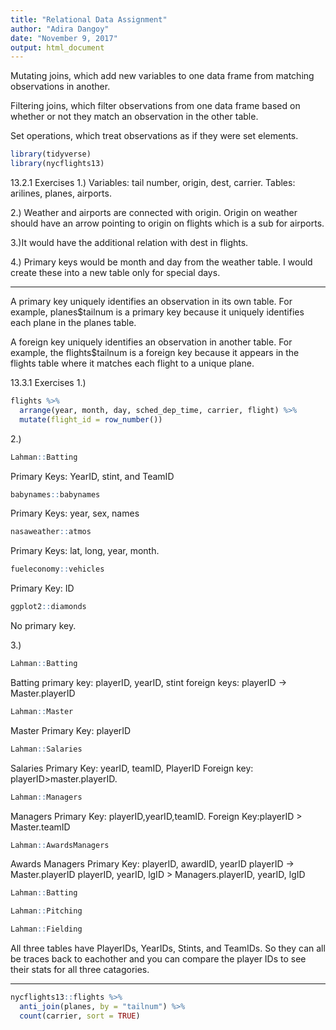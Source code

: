 ```yaml
---
title: "Relational Data Assignment"
author: "Adira Dangoy"
date: "November 9, 2017"
output: html_document
---
```

Mutating joins, which add new variables to one data frame from matching observations in another.

Filtering joins, which filter observations from one data frame based on whether or not they match an observation in the other table.

Set operations, which treat observations as if they were set elements.

```r
library(tidyverse)
library(nycflights13)
```
13.2.1 Exercises
1.) Variables: tail number, origin, dest, carrier.
Tables: arilines, planes, airports.

2.) Weather and airports are connected with origin. Origin on weather should have an arrow pointing to origin on flights which is a sub for airports. 

3.)It would have the additional relation with dest in flights.

4.) Primary keys would be month and day from the weather table. I would create these into a new table only for special days.

_________________
A primary key uniquely identifies an observation in its own table. For example, planes$tailnum is a primary key because it uniquely identifies each plane in the planes table.

A foreign key uniquely identifies an observation in another table. For example, the flights$tailnum is a foreign key because it appears in the flights table where it matches each flight to a unique plane.

13.3.1 Exercises
1.) 
```r
flights %>% 
  arrange(year, month, day, sched_dep_time, carrier, flight) %>%
  mutate(flight_id = row_number()) 
```

2.)
```r
Lahman::Batting
```

Primary Keys: YearID, stint, and TeamID

```r
babynames::babynames
```
Primary Keys: year, sex, names

```r
nasaweather::atmos
```
Primary Keys: lat, long, year, month.

```r
fueleconomy::vehicles
```
Primary Key: ID
```r
ggplot2::diamonds
```
No primary key.




3.)
```r
Lahman::Batting
```
Batting
primary key: playerID, yearID, stint
foreign keys:
playerID -> Master.playerID

```r
Lahman::Master
```
Master
Primary Key: playerID

```r
Lahman::Salaries
```
Salaries
Primary Key: yearID, teamID, PlayerID
Foreign key: playerID>master.playerID.

```r
Lahman::Managers
```
Managers
Primary Key: playerID,yearID,teamID.
Foreign Key:playerID > Master.teamID

```r
Lahman::AwardsManagers
```

Awards Managers
Primary Key: playerID, awardID, yearID
playerID -> Master.playerID
playerID, yearID, lgID > Managers.playerID, yearID, lgID

```r
Lahman::Batting
```

```r
Lahman::Pitching
```

```r
Lahman::Fielding
```
All three tables have PlayerIDs, YearIDs, Stints, and TeamIDs. So they can all be traces back to eachother and you can compare the player IDs to see their stats for all three catagories.

__________

```r
nycflights13::flights %>%
  anti_join(planes, by = "tailnum") %>%
  count(carrier, sort = TRUE)
```

